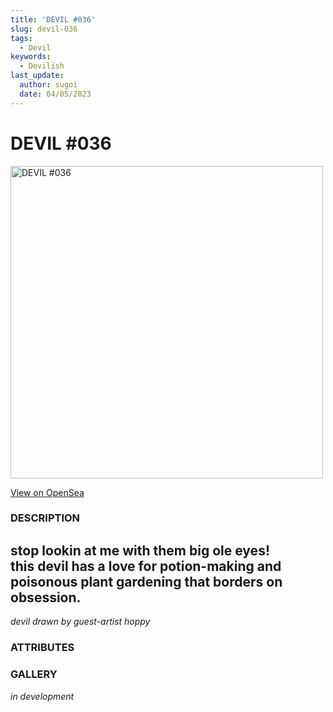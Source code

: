 ```yaml
---
title: 'DEVIL #036'
slug: devil-036
tags:
  - Devil
keywords:
  - Devilish
last_update:
  author: sugoi
  date: 04/05/2023
---
```



# DEVIL #036

<img src="https://nft-cdn.alchemy.com/eth-mainnet/ddc04099dce5c86da9a4c1970a5d0880" alt="DEVIL #036" width="500" />

[View on OpenSea](https://opensea.io/assets/ethereum/0x231EDa2D0E36E5254515B7625D1201f7b4617cf4/38)

### DESCRIPTION

stop lookin at me with them big ole eyes!  
this devil has a love for potion-making and poisonous plant gardening that borders on obsession.  
---  

*devil drawn by guest-artist hoppy*

### ATTRIBUTES

<AttributeTag traitType="HUMANITY" value="AVERAGE" />
<AttributeTag traitType="PERSONALITY" value="CURIOUS" />
<AttributeTag traitType="TYPE" value="DEVIL" />
<AttributeTag traitType="SUBTYPE" value="KAPPA" />


### GALLERY

*in development*

